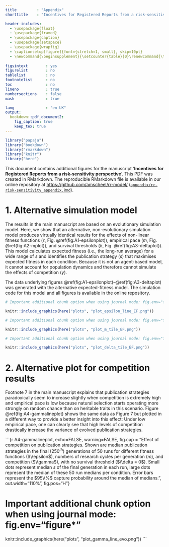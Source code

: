 ```yaml
---
title         : "Appendix"
shorttitle    : "Incentives for Registered Reports from a risk-sensitivity perspective --- Appendix"

header-includes:
  - \usepackage{float}
  - \usepackage{framed}
  - \usepackage{caption}
  - \usepackage{setspace}
  - \usepackage{wrapfig}
  - \captionsetup[figure]{font={stretch=1, small}, skip=10pt}
  - \newcommand{\beginsupplement}{\setcounter{table}{0}\renewcommand{\thetable}{A\arabic{table}}\setcounter{figure}{0}\renewcommand{\thefigure}{A\arabic{figure}}}
  
figsintext        : yes
figurelist        : no
tablelist         : no
footnotelist      : no
toc               : no
lineno            : true
numbersections    : false 
mask              : true

lang              : "en-UK"
output:
  bookdown::pdf_document2:
    fig_caption: true
    keep_tex: true
---
```


```r
library("papaja")
library("bookdown")
library("rmarkdown")
library("knitr")
library("here")
```

\raggedright
\beginsupplement

This document contains additional figures for the manuscript '**Incentives for Registered Reports from a risk-sensitivity perspective**'. This PDF was created in RMarkdown. The reproducible RMarkdown file is available in our online repository at <https://github.com/amscheel/rr-model/> ([`appendix/rr-risk-sensitivity_appendix.Rmd`](address)).


# 1. Alternative simulation model

The results in the main manuscript are based on an evolutionary simulation model.
Here, we show that an alternative, non-evolutionary simulation model produces virtually identical results for the effects of non-linear fitness functions ($\epsilon$, Fig. \@ref(fig:A1-epsilonplot)), empirical pace ($m$, Fig. \@ref(fig:A2-mplot)), and survival thresholds ($\delta$, Fig. \@ref(fig:A3-deltaplot)).
This model calculates expected fitness (i.e., the long-run average) for a wide range of $s$ and identifies the publication strategy ($s$) that maximises expected fitness in each condition.
Because it is not an agent-based model, it cannot account for population dynamics and therefore cannot simulate the effects of competition ($\gamma$).

The data underlying figures \@ref(fig:A1-epsilonplot)--\@ref(fig:A3-deltaplot) was generated with the alternative expected-fitness model. 
The simulation code for this model and all figures is available in the online repository.

```r

# Important additional chunk option when using journal mode: fig.env="figure*"

knitr::include_graphics(here("plots", "plot_epsilon_line_EF.png"))
```


```r

# Important additional chunk option when using journal mode: fig.env="figure*"

knitr::include_graphics(here("plots", "plot_m_tile_EF.png"))
```


```r

# Important additional chunk option when using journal mode: fig.env="figure*"

knitr::include_graphics(here("plots", "plot_delta_tile_EF.png"))
```


# 2. Alternative plot for competition results

Footnote 7 in the main manuscript explains that publication strategies paradoxically seem to increase slightly when competition is extremely high and empirical pace is low because natural selection starts operating more strongly on random chance than on heritable traits in this scenario.
Figure \@ref(fig:A4-gammalineplot) shows the same data as Figure 7 but plotted in a different way to provide a better insight into this effect:
Under low empirical pace, one can clearly see that high levels of competition drastically increase the variance of evolved publication strategies.

```{r A4-gammalineplot, echo=FALSE, warning=FALSE, fig.cap = "Effect of competition on publication strategies. Shown are median publication strategies in the final ($250^{th}$) generations of 50 runs for different fitness functions ($\\epsilon$), numbers of research cycles per generation ($m$), and competition ($\\gamma$), with no survival threshold ($\\delta = 0$). Small dots represent median $s$ of the final generation in each run, large dots represent the median of these 50 run medians per condition. Error bars represent the $95\\%$ capture probability around the median of medians.", out.width="110%", fig.pos="H"}

# Important additional chunk option when using journal mode: fig.env="figure*"

knitr::include_graphics(here("plots", "plot_gamma_line_evo.png"))
```


